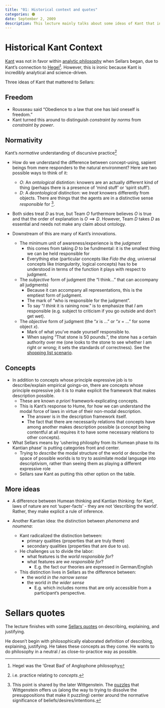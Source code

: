 ```yaml
---
title: "01: Historical context and quotes"
categories: 🟠
date: September 2, 2009
description: This lecture mainly talks about some ideas of Kant that influenced Sellars and introduces Sellars through a long series of quotes.
---
```



# Historical Kant Context

[Kant](/docs/phil/people/kant/index.qmd) was not in favor within 
[analytic philosophy](https://en.wikipedia.org/wiki/Analytic_philosophy) when 
Sellars began, due to Kant's connection to 
[Hegel](/docs/phil/people/brandom/#on-kant-and-hegel)[^1]. However, this is 
ironic because Kant is incredibly analytical and science-driven.

[^1]:Hegel was the 'Great Bad' of Anglophone philosophy

Three ideas of Kant that mattered to Sellars:

## Freedom
- Rousseau said "Obedience to a law that one has laid oneself is freedom."
- Kant turned this around to distinguish *constraint by norms* from *constraint 
  by power*.


## Normativity
Kant's *normative* understanding of discursive practice[^2]

[^2]: i.e. practice relating to *concepts*.

- How do we understand the difference between concept-using, sapient beings from 
  mere responders to the natural environment? Here are two possible ways to 
  think of it:
    - $O$: An *ontological* distintion: knowers are an actually different kind 
      of thing (perhaps there is a presence of 'mind stuff' or 'spirit stuff').
    - $D$: A *deontological* distinction: we *treat* knowers differently from 
      objects. There are things that the agents are in a distinctive sense 
      *responsible* for [^3].
- Both sides treat $D$ as true, but Team $O$ furthermore believes $O$ is true 
  and that the order of explanation is $O \implies D$. However, Team $D$ takes 
  $D$ as essential and needs not make any claim about ontology.

- Downstream of this are many of Kant's innovations.
    - The minimum unit of awareness/experience is the *judgment*
        - this comes from taking $D$ to be fundmental: it is the smallest thing 
          we can be held responsible for
        - Everything else (particular concepts like *Fido the dog*, universal 
          concepts like *triangularity*, logical concepts) has to be understood 
          in terms of the function it plays with respect to judgment.
    - The *subjective* form of judgment (the "I think..." that can accompany all 
      judgments)
        - Because it can accompany all representations, this is the emptiest 
          form of judgment.
        - The mark of "who is responsible for the judgment".
        - To say "*I think* it is raining now." is to emphasize that *I* am 
          responsible (e.g. subject to criticism if you go outside and don't 
          get wet).
    - The *objective* form of judgment (the "$x$ is ..." or "$x$ = ..." for some 
      object $x$).
        - Mark of what you've made yourself responsible to.
        - When saying "That stone is 50 pounds.", the stone has a certain 
          authority over me (one looks to the stone to see whether I am right or 
          wrong; it sets the standards of correctness). See the 
          [shopping list scenario](/docs/phil/situations/shoppinglist.qmd).

[^3]: This point is shared by the later Wittgenstein. The 
[puzzles](/docs/phil/situations/childrensgame.qmd) that Wittgenstein offers us 
(along the way to trying to dissolve the presuppositions that make it puzzling) 
center around the normative significance of beliefs/desires/intentions.

## Concepts
- In addition to concepts whose principle expressive job is to describe/explain 
  empirical goings-on, there are concepts whose principle expressive job it is 
  to make explicit the framework that makes description possible.
    - These are known *a priori* framework-explicating concepts.
    - This is Kant's response to Hume, for how we can understand the modal force 
      of laws in virtue of their non-modal description.
        - The answer is in the description framework itself.
        - The fact that there are necessarily relations that concepts have among 
          another makes description possible (a concept being contentful at all 
          requires it to have some necessary relations to other concepts).
- What Sellars means by 'ushering philosphy from its Humean phase to its Kantian 
  phase' is putting categories front and center.
    - Trying to *describe* the modal structure of the world or describe the 
      space of possible worlds is to try to assimilate modal language into 
      descriptivism, rather than seeing them as playing a different expressive 
      role
    - Sellars saw Kant as putting this other option on the table.

## More ideas
- A difference between Humean thinking and Kantian thinking: for Kant, laws of 
  nature are not 'super-facts' - they are not 'describing the world'. Rather, 
  they make explicit a rule of inference.

- Another Kantian idea: the distinction between *phenomena* and *noumena*:
    - Kant radicalized the distinction between:
        - primary qualities (properties that are truly there)
        - secondary qualities (properties that are due to us).
    - He challenges us to divide the labor:
       - what features is the *world responsible for*?
       - what features are *we responsible for*?
           - E.g. the fact our theories are expressed in German/English
    - This distinction lives in Sellars as the difference between:
        -  the world *in the narrow sense*
        -  the world *in the wider sense*
            - E.g. which includes norms that are only accessible from a 
              participant's perspective.

# Sellars quotes

The lecture finishes with some 
[Sellars quotes](/docs/phil/people/sellars/index.qmd#quotes) on describing, 
explaining, and justifying.

He doesn't begin with philosophically elaborated definition of describing, 
explaining, justifying. He takes these concepts as they come. He wants to do 
philosophy in a neutral / as close-to-practice way as possible.
